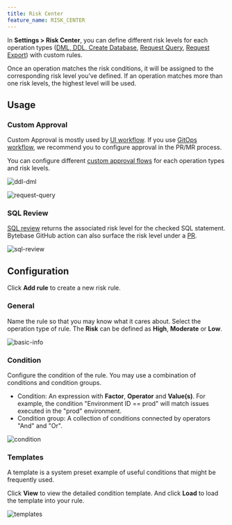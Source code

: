 ```yaml
---
title: Risk Center
feature_name: RISK_CENTER
---
```


In **Settings > Risk Center**, you can define different risk levels for each operation types ([DML, DDL, Create Database](/change-database/change-workflow/), [Request Query](/security/database-permission/query/), [Request Export](/security/database-permission/export/)) with custom rules.

Once an operation matches the risk conditions, it will be assigned to the corresponding risk level you've defined.
If an operation matches more than one risk levels, the highest level will be used.

## Usage

### Custom Approval

<Tip>

Custom Approval is mostly used by [UI workflow](/change-database/change-workflow/#ui-workflow). If you use [GitOps workflow](/change-database/change-workflow/#gitops-workflow), we recommend you to configure approval in the PR/MR process.

</Tip>

You can configure different [custom approval flows](/administration/custom-approval) for each operation types and risk levels.

![ddl-dml](/content/docs/administration/risk-center/ddl-dml.webp)

![request-query](/content/docs/administration/risk-center/request-query.webp)

### SQL Review

[SQL review](/sql-review/overview/) returns the associated risk level for the checked SQL statement. Bytebase GitHub action can also surface the risk level under a [PR](https://github.com/bytebase/example-gitops-github-flow/pull/6#issuecomment-2731413296).

![sql-review](/content/docs/administration/risk-center/github-actions-risk.webp)

## Configuration

Click **Add rule** to create a new risk rule.

### General

Name the rule so that you may know what it cares about. Select the operation type of rule. The **Risk** can be defined as **High**, **Moderate** or **Low**.

![basic-info](/content/docs/administration/risk-center/basic-info.webp)

### Condition

Configure the condition of the rule. You may use a combination of conditions and condition groups.

- Condition: An expression with **Factor**, **Operator** and **Value(s)**. For example, the condition "Environment ID == prod" will match issues executed in the "prod" environment.
- Condition group: A collection of conditions connected by operators "And" and "Or".

![condition](/content/docs/administration/risk-center/condition.webp)

### Templates

A template is a system preset example of useful conditions that might be frequently used.

Click **View** to view the detailed condition template. And click **Load** to load the template into your rule.

![templates](/content/docs/administration/risk-center/templates.webp)

